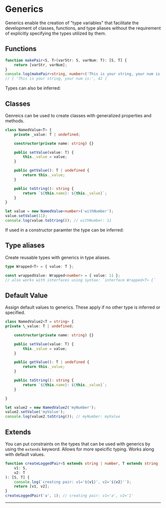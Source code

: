 # Generics

Generics enable the creation of "type variables" that facilitate the development of classes, functions, and type aliases without the requirement of explicitly specifying the types utilized by them.

## Functions

```ts copy
function makePair<S, T>(varStr: S, varNum: T): [S, T] {
	return [varStr, varNum];
}
console.log(makePair<string, number>('This is your string, your num is:', 42));
// [ 'This is your string, your num is:', 42 ]
```

Types can also be inferred:

## Classes

Genreics can be used to create classes with generalized properties and methods.

```ts copy
class NamedValue<T> {
	private _value: T | undefined;

	constructor(private name: string) {}

	public setValue(value: T) {
		this._value = value;
	}

	public getValue(): T | undefined {
		return this._value;
	}

	public toString(): string {
		return `${this.name}: ${this._value}`;
	}
}

let value = new NamedValue<number>('withNumber');
value.setValue(11);
console.log(value.toString()); // withNumber: 11
```

If used in a constructor paramter the type can be inferred:

## Type aliases

Create reusable types with generics in type aliases.

```ts copy
type Wrapped<T> = { value: T };

const wrappedValue: Wrapped<number> = { value: 11 };
// also works with interfaces using syntax: `interface Wrapped<T> {`
```

## Default Value

Assign default values to generics. These apply if no other type is inferred or specified.

```ts copy
class NamedValue2<T = string> {
private \_value: T | undefined;

    constructor(private name: string) {}

    public setValue(value: T) {
    	this._value = value;
    }

    public getValue(): T | undefined {
    	return this._value;
    }

    public toString(): string {
    	return `${this.name}: ${this._value}`;
    }

}

let value2 = new NamedValue2('myNumber');
value2.setValue('myValue');
console.log(value2.toString()); // myNumber: myValue
```

## Extends

You can put constraints on the types that can be used with generics by using the `extends` keyword. Allows for more speicific typing. Works along with default values.

```ts copy
function createLoggedPair<S extends string | number, T extends string | number>(
	v1: S,
	v2: T
): [S, T] {
	console.log(`creating pair: v1='${v1}', v2='${v2}'`);
	return [v1, v2];
}
createLoggedPair('a', 1); // creating pair: v1='a', v2='1'
```

---
